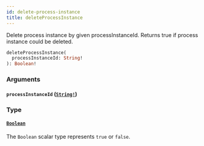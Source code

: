 ```yaml
---
id: delete-process-instance
title: deleteProcessInstance
---
```


Delete process instance by given processInstanceId. Returns true if process instance could be deleted.

```graphql
deleteProcessInstance(
  processInstanceId: String!
): Boolean!

```

### Arguments

#### `processInstanceId` ([`String!`](/docs/reference/tasklist-api/scalars/string))

### Type

#### [`Boolean`](/docs/reference/tasklist-api/scalars/boolean)

The `Boolean` scalar type represents `true` or `false`.

